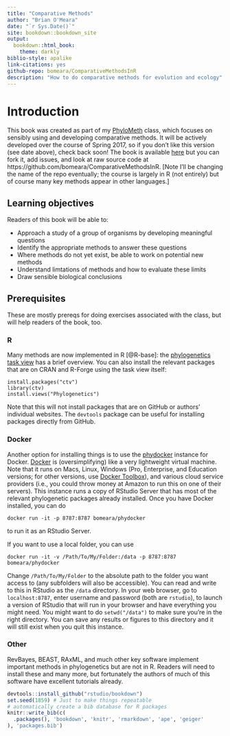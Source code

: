 ```yaml
---
title: "Comparative Methods"
author: "Brian O'Meara"
date: "`r Sys.Date()`"
site: bookdown::bookdown_site
output:
  bookdown::html_book:
    theme: darkly
biblio-style: apalike
link-citations: yes
github-repo: bomeara/ComparativeMethodsInR
description: "How to do comparative methods for evolution and ecology"
---
```




# Introduction

This book was created as part of my [PhyloMeth](http://www.phylometh.org) class, which focuses on sensibly using and developing comparative methods. It will be actively developed over the course of Spring 2017, so if you don't like this version (see date above), check back soon! The book is available [here](https://bookdown.org/bomeara/comparative-methods/) but you can fork it, add issues, and look at raw source code at https://github.com/bomeara/ComparativeMethodsInR. [Note I'll be changing the name of the repo eventually; the course is largely in R (not entirely) but of course many key methods appear in other languages.]

## Learning objectives

Readers of this book will be able to:

* Approach a study of a group of organisms by developing meaningful questions
* Identify the appropriate methods to answer these questions
* Where methods do not yet exist, be able to work on potential new methods
* Understand limtations of methods and how to evaluate these limits
* Draw sensible biological conclusions 

## Prerequisites

These are mostly prereqs for doing exercises associated with the class, but will help readers of the book, too.

### R

Many methods are now implemented in R [@R-base]: the [phylogenetics task view](http://cran.r-project.org/web/views/Phylogenetics.html) has a brief overview. You can also install the relevant packages that are on CRAN and R-Forge using the task view itself:

```
install.packages("ctv")
library(ctv)
install.views("Phylogenetics")
```

Note that this will not install packages that are on GitHub or authors' individual websites. The `devtools` package can be useful for installing packages directly from GitHub.

### Docker

Another option for installing things is to use the [phydocker](https://hub.docker.com/r/bomeara/phydocker/) instance for Docker. [Docker](https://www.docker.com) is (oversimplifying) like a very lightweight virtual machine. Note that it runs on Macs, Linux, Windows (Pro, Enterprise, and Education versions; for other versions, use [Docker Toolbox](https://docs.docker.com/toolbox/toolbox_install_windows/)), and various cloud service providers (i.e., you could throw money at Amazon to run this on one of their servers).  This instance runs a copy of RStudio Server that has most of the relevant phylogenetic packages already installed. Once you have Docker installed, you can do

```docker run -it -p 8787:8787 bomeara/phydocker```

to run it as an RStudio Server.

If you want to use a local folder, you can use

```docker run -it -v /Path/To/My/Folder:/data -p 8787:8787 bomeara/phydocker```

Change `/Path/To/My/Folder` to the absolute path to the folder you want access to (any subfolders will also be accessible). You can read and write to this in RStudio as the `/data` directory. In your web browser, go to `localhost:8787`, enter username and password (both are `rstudio`), to launch a version of RStudio that will run in your browser and have everything you might need. You might want to do `setwd("/data")` to make sure you’re in the right directory. You can save any results or figures to this directory and it will still exist when you quit this instance.

### Other

RevBayes, BEAST, RAxML, and much other key software implement important methods in phylogenetics but are not in R. Readers will need to install these and many more, but fortunately the authors of much of this software have excellent tutorials already. 



```r
devtools::install_github("rstudio/bookdown")
set.seed(1859) # Just to make things repeatable
# automatically create a bib database for R packages
knitr::write_bib(c(
  .packages(), 'bookdown', 'knitr', 'rmarkdown', 'ape', 'geiger'
), 'packages.bib')
```
